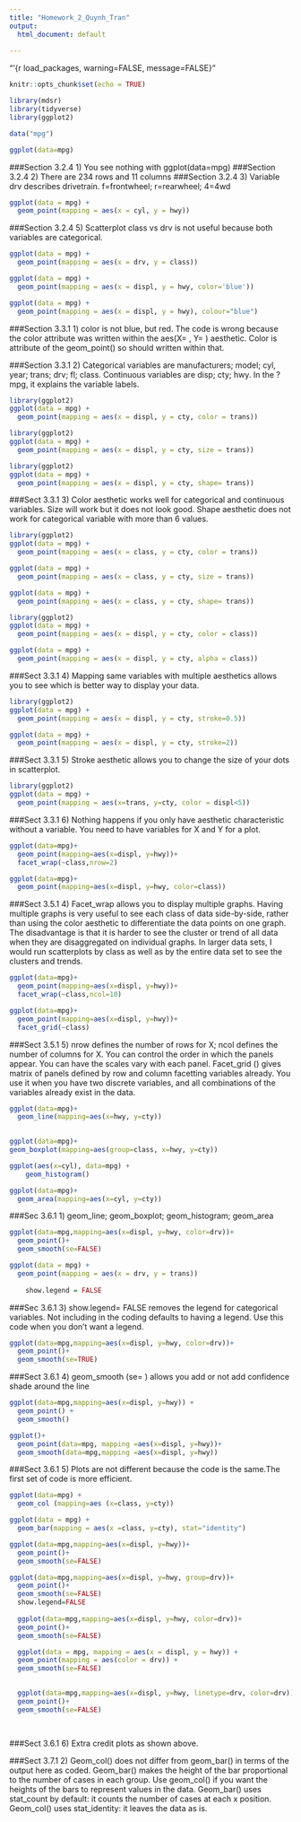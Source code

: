 ```yaml
---
title: "Homework_2_Quynh_Tran"
output:
  html_document: default
  
---
```


"'{r load_packages, warning=FALSE, message=FALSE}"

```r
knitr::opts_chunk$set(echo = TRUE)

library(mdsr)
library(tidyverse)
library(ggplot2)

data("mpg")
```

```r
ggplot(data=mpg)

```
###Section 3.2.4 1) You see nothing with ggplot(data=mpg)
###Section 3.2.4 2) There are 234 rows and 11 columns
###Section 3.2.4 3) Variable drv describes drivetrain. f=frontwheel; r=rearwheel; 4=4wd

```r
ggplot(data = mpg) + 
  geom_point(mapping = aes(x = cyl, y = hwy))
```

###Section 3.2.4 5) Scatterplot class vs drv is not useful because both variables are categorical.
```r
ggplot(data = mpg) + 
  geom_point(mapping = aes(x = drv, y = class))
```
```r
ggplot(data = mpg) + 
  geom_point(mapping = aes(x = displ, y = hwy, color='blue'))
```
```r
ggplot(data = mpg) + 
  geom_point(mapping = aes(x = displ, y = hwy), colour="blue")
```

###Section 3.3.1 1) color is not blue, but red. The code is wrong because the color attribute was written within the aes(X= , Y= ) aesthetic. Color is attribute of the geom_point() so should written within that. 

###Section 3.3.1 2) Categorical variables are manufacturers; model; cyl, year; trans; drv; fl; class. Continuous variables are disp; cty; hwy. In the ?mpg, it explains the variable labels.


```r
library(ggplot2)
ggplot(data = mpg) + 
  geom_point(mapping = aes(x = displ, y = cty, color = trans)) 
```


```r
library(ggplot2)
ggplot(data = mpg) + 
  geom_point(mapping = aes(x = displ, y = cty, size = trans))  
```
```r
library(ggplot2)
ggplot(data = mpg) + 
  geom_point(mapping = aes(x = displ, y = cty, shape= trans))
```
###Sect 3.3.1 3) Color aesthetic works well for categorical and continuous variables. Size will work but it does not look good. Shape aesthetic does not work for categorical variable with more than 6 values.




```r
library(ggplot2)
ggplot(data = mpg) + 
  geom_point(mapping = aes(x = class, y = cty, color = trans)) 

ggplot(data = mpg) + 
  geom_point(mapping = aes(x = class, y = cty, size = trans))  

ggplot(data = mpg) + 
  geom_point(mapping = aes(x = class, y = cty, shape= trans))
```

```r
library(ggplot2)
ggplot(data = mpg) + 
  geom_point(mapping = aes(x = displ, y = cty, color = class))

ggplot(data = mpg) + 
  geom_point(mapping = aes(x = displ, y = cty, alpha = class))

```
###Sect 3.3.1 4) Mapping same variables with multiple aesthetics allows you to see which is better way to display your data.

```r
library(ggplot2)
ggplot(data = mpg) + 
  geom_point(mapping = aes(x = displ, y = cty, stroke=0.5))

ggplot(data = mpg) + 
  geom_point(mapping = aes(x = displ, y = cty, stroke=2))

```

###Sect 3.3.1 5) Stroke aesthetic allows you to change the size of your dots in scatterplot.


```r
library(ggplot2)
ggplot(data = mpg) + 
  geom_point(mapping = aes(x=trans, y=cty, color = displ<5))
```
###Sect 3.3.1 6) Nothing happens if you only have aesthetic characteristic without a variable. You need to have variables for X and Y for a plot.

```r
ggplot(data=mpg)+
  geom_point(mapping=aes(x=displ, y=hwy))+
  facet_wrap(~class,nrow=2)

ggplot(data=mpg)+
  geom_point(mapping=aes(x=displ, y=hwy, color=class))
```
###Sect 3.5.1 4)  Facet_wrap allows you to display multiple graphs. Having multiple graphs is very useful to see each class of data side-by-side, rather than using the color aesthetic to differentiate the data points on one graph. The disadvantage is that it is harder to see the cluster or trend of all data when they are disaggregated on individual graphs. In larger data sets, I would run scatterplots by class as well as by the entire data set to see the clusters and trends. 



```r
ggplot(data=mpg)+
  geom_point(mapping=aes(x=displ, y=hwy))+
  facet_wrap(~class,ncol=10)

ggplot(data=mpg)+
  geom_point(mapping=aes(x=displ, y=hwy))+
  facet_grid(~class)
```

###Sect 3.5.1 5) nrow defines the number of rows for X; ncol defines the number of columns for X.  You can control the order in which the panels appear. You can have the scales vary with each panel. Facet_grid () gives matrix of panels defined by row and column facetting variables already. You use it when you have two discrete variables, and all combinations of the variables already exist in the data.



```r
ggplot(data=mpg)+
  geom_line(mapping=aes(x=hwy, y=cty))
  
```
```r
ggplot(data=mpg)+
geom_boxplot(mapping=aes(group=class, x=hwy, y=cty))
```
```r

ggplot(aes(x=cyl), data=mpg) +
    geom_histogram()
```
```r
ggplot(data=mpg)+
  geom_area(mapping=aes(x=cyl, y=cty))
```
###Sec 3.6.1 1) geom_line; geom_boxplot; geom_histogram; geom_area

```r
ggplot(data=mpg,mapping=aes(x=displ, y=hwy, color=drv))+
  geom_point()+
  geom_smooth(se=FALSE)
```



```r
ggplot(data = mpg) + 
  geom_point(mapping = aes(x = drv, y = trans))
  
    show.legend = FALSE
```
###Sec 3.6.1 3) show.legend= FALSE removes the legend for categorical variables. Not including in the coding defaults to having a legend. Use this code when you don't want a legend.


```r
ggplot(data=mpg,mapping=aes(x=displ, y=hwy, color=drv))+
  geom_point()+
  geom_smooth(se=TRUE)
```
###Sect 3.6.1 4) geom_smooth (se= ) allows you add or not add confidence shade around the line

```r
ggplot(data=mpg,mapping=aes(x=displ, y=hwy)) + 
  geom_point() +
  geom_smooth()

ggplot()+
  geom_point(data=mpg, mapping =aes(x=displ, y=hwy))+
  geom_smooth(data=mpg,mapping =aes(x=displ, y=hwy))
```
###Sect 3.6.1 5) Plots are not different because the code is the same.The first set of code is more efficient.
```r
ggplot(data=mpg) +
  geom_col (mapping=aes (x=class, y=cty))

ggplot(data = mpg) +
  geom_bar(mapping = aes(x =class, y=cty), stat="identity")

```
```r
ggplot(data=mpg,mapping=aes(x=displ, y=hwy))+
  geom_point()+
  geom_smooth(se=FALSE)

ggplot(data=mpg,mapping=aes(x=displ, y=hwy, group=drv))+
  geom_point()+
  geom_smooth(se=FALSE)
  show.legend=FALSE
  
  ggplot(data=mpg,mapping=aes(x=displ, y=hwy, color=drv))+
  geom_point()+
  geom_smooth(se=FALSE)

  ggplot(data = mpg, mapping = aes(x = displ, y = hwy)) + 
  geom_point(mapping = aes(color = drv)) + 
  geom_smooth(se=FALSE)

  
  ggplot(data=mpg,mapping=aes(x=displ, y=hwy, linetype=drv, color=drv))+
  geom_point()+
  geom_smooth(se=FALSE)
 
  
```
###Sect 3.6.1 6) Extra credit plots as shown above.

###Sect 3.7.1 2) Geom_col() does not differ from geom_bar() in terms of the output here as coded. Geom_bar() makes the height of the bar proportional to the number of cases in each group. Use geom_col() if you want the heights of the bars to represent values in the data. Geom_bar() uses stat_count by default: it counts the number of cases at each x position. Geom_col() uses stat_identity: it leaves the data as is.

